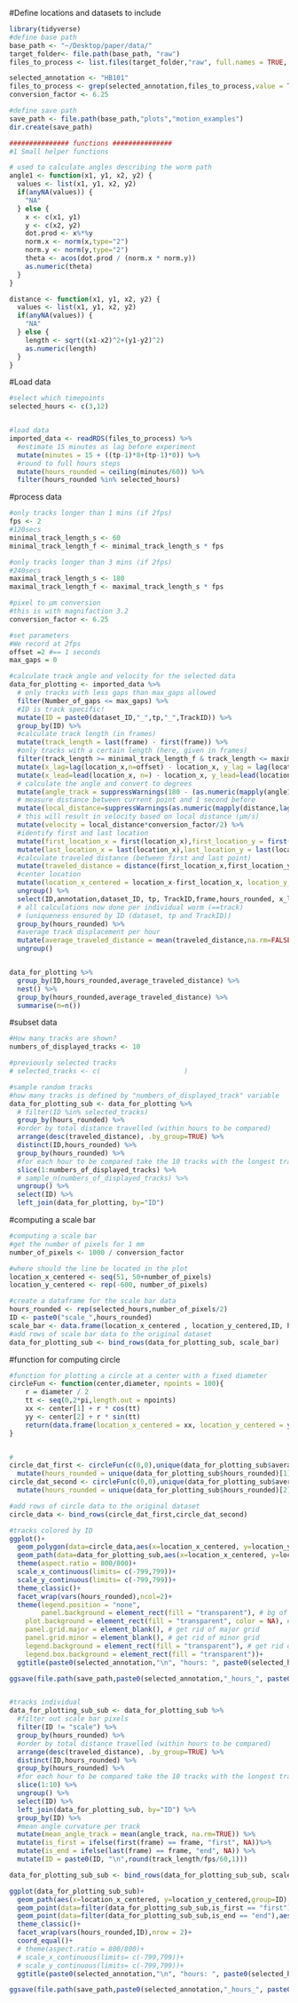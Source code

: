   
#Define locations and datasets to include
```r
library(tidyverse)
#define base path
base_path <- "~/Desktop/paper/data/"
target_folder<- file.path(base_path, "raw")
files_to_process <- list.files(target_folder,"raw", full.names = TRUE, ignore.case = TRUE)

selected_annotation <- "HB101"
files_to_process <- grep(selected_annotation,files_to_process,value = TRUE)
conversion_factor <- 6.25

#define save path
save_path <- file.path(base_path,"plots","motion_examples")
dir.create(save_path)

############### functions ###############
#1 Small helper functions

# used to calculate angles describing the worm path
angle1 <- function(x1, y1, x2, y2) {
  values <- list(x1, y1, x2, y2)
  if(anyNA(values)) {
    "NA"
  } else {
    x <- c(x1, y1)
    y <- c(x2, y2)
    dot.prod <- x%*%y
    norm.x <- norm(x,type="2")
    norm.y <- norm(y,type="2")
    theta <- acos(dot.prod / (norm.x * norm.y))
    as.numeric(theta)
  }
}

distance <- function(x1, y1, x2, y2) {
  values <- list(x1, y1, x2, y2)
  if(anyNA(values)) {
    "NA"
  } else {
    length <- sqrt((x1-x2)^2+(y1-y2)^2)
    as.numeric(length)
  }
}
```

#Load data
```r
#select which timepoints
selected_hours <- c(3,12)


#load data
imported_data <- readRDS(files_to_process) %>%
  #estimate 15 minutes as lag before experiment
  mutate(minutes = 15 + ((tp-1)*8+(tp-1)*0)) %>%
  #round to full hours steps
  mutate(hours_rounded = ceiling(minutes/60)) %>%
  filter(hours_rounded %in% selected_hours)

```

#process data
```r
#only tracks longer than 1 mins (if 2fps)
fps <- 2
#120secs
minimal_track_length_s <- 60
minimal_track_length_f <- minimal_track_length_s * fps

#only tracks longer than 3 mins (if 2fps)
#240secs
maximal_track_length_s <- 180
maximal_track_length_f <- maximal_track_length_s * fps

#pixel to µm conversion
#this is with magnifaction 3.2
conversion_factor <- 6.25

#set parameters
#We record at 2fps
offset =2 #== 1 seconds
max_gaps = 0

#calculate track angle and velocity for the selected data
data_for_plotting <- imported_data %>%
  # only tracks with less gaps than max_gaps allowed 
  filter(Number_of_gaps <= max_gaps) %>%
  #ID is track specific!
  mutate(ID = paste0(dataset_ID,"_",tp,"_",TrackID)) %>%
  group_by(ID) %>%
  #calculate track length (in frames)
  mutate(track_length = last(frame) - first(frame)) %>%
  #only tracks with a certain length (here, given in frames)
  filter(track_length >= minimal_track_length_f & track_length <= maximal_track_length_f) %>%
  mutate(x_lag=lag(location_x,n=offset) - location_x, y_lag = lag(location_y, n=offset) - location_y) %>%
  mutate(x_lead=lead(location_x, n=) - location_x, y_lead=lead(location_y, n=offset) - location_y) %>%
  # calculate the angle and convert to degrees
  mutate(angle_track = suppressWarnings(180 - (as.numeric(mapply(angle1,x_lag,y_lag,x_lead,y_lead)))*180/pi)) %>%
  # measure distance between current point and 1 second before
  mutate(local_distance=suppressWarnings(as.numeric(mapply(distance,lag(location_x,n=2),lag(location_y,n=2),location_x,location_y)))) %>%
  # this will result in velocity based on local distance (µm/s)
  mutate(velocity = local_distance*conversion_factor/2) %>%
  #identify first and last location
  mutate(first_location_x = first(location_x),first_location_y = first(location_y)) %>%
  mutate(last_location_x = last(location_x),last_location_y = last(location_y)) %>%
  #calculate traveled distance (between first and last point)
  mutate(traveled_distance = distance(first_location_x,first_location_y,last_location_x,last_location_y)) %>%
  #center location
  mutate(location_x_centered = location_x-first_location_x, location_y_centered = location_y-first_location_y) %>%
  ungroup() %>%
  select(ID,annotation,dataset_ID, tp, TrackID,frame,hours_rounded, x_lag, y_lead, y_lag, y_lead, location_x, location_y, traveled_distance,angle_track, local_distance, velocity, track_length, first_location_x, first_location_y, location_x_centered, location_y_centered, track_length) %>%
  # all calculations now done per individual worm (==track)
  # (uniqueness ensured by ID (dataset, tp and TrackID))
  group_by(hours_rounded) %>%
  #average track displacement per hour
  mutate(average_traveled_distance = mean(traveled_distance,na.rm=FALSE)) %>%
  ungroup()


data_for_plotting %>%
  group_by(ID,hours_rounded,average_traveled_distance) %>%
  nest() %>%
  group_by(hours_rounded,average_traveled_distance) %>%
  summarise(n=n())


```

#subset data
```r

#How many tracks are shown?
numbers_of_displayed_tracks <- 10

#previously selected tracks
# selected_tracks <- c(                     )

#sample random tracks
#how many tracks is defined by "numbers_of_displayed_track" variable
data_for_plotting_sub <- data_for_plotting %>%
  # filter(ID %in% selected_tracks)
  group_by(hours_rounded) %>%
  #order by total distance travelled (within hours to be compared)
  arrange(desc(traveled_distance), .by_group=TRUE) %>%
  distinct(ID,hours_rounded) %>%
  group_by(hours_rounded) %>%
  #for each hour to be compared take the 10 tracks with the longest traveled distance
  slice(1:numbers_of_displayed_tracks) %>%
  # sample_n(numbers_of_displayed_tracks) %>%
  ungroup() %>%
  select(ID) %>%
  left_join(data_for_plotting, by="ID")


```

#computing a scale bar
```r
#computing a scale bar
#get the number of pixels for 1 mm
number_of_pixels <- 1000 / conversion_factor

#where should the line be located in the plot
location_x_centered <- seq(51, 50+number_of_pixels)
location_y_centered <- rep(-600, number_of_pixels)

#create a dataframe for the scale bar data 
hours_rounded <- rep(selected_hours,number_of_pixels/2)
ID <- paste0("scale_",hours_rounded)
scale_bar <- data.frame(location_x_centered , location_y_centered,ID, hours_rounded)
#add rows of scale bar data to the original dataset
data_for_plotting_sub <- bind_rows(data_for_plotting_sub, scale_bar)

```

#function for computing circle
```r
#function for plotting a circle at a center with a fixed diameter
circleFun <- function(center,diameter, npoints = 100){
    r = diameter / 2
    tt <- seq(0,2*pi,length.out = npoints)
    xx <- center[1] + r * cos(tt)
    yy <- center[2] + r * sin(tt)
    return(data.frame(location_x_centered = xx, location_y_centered = yy))
}


#
circle_dat_first <- circleFun(c(0,0),unique(data_for_plotting_sub$average_traveled_distance)[1],npoints = 100) %>%
  mutate(hours_rounded = unique(data_for_plotting_sub$hours_rounded)[1])
circle_dat_second <- circleFun(c(0,0),unique(data_for_plotting_sub$average_traveled_distance)[2],npoints = 100) %>%
  mutate(hours_rounded = unique(data_for_plotting_sub$hours_rounded)[2])

#add rows of circle data to the original dataset
circle_data <- bind_rows(circle_dat_first,circle_dat_second)
```


```r

#tracks colored by ID
ggplot()+
  geom_polygon(data=circle_data,aes(x=location_x_centered, y=location_y_centered),fill="lightgrey",alpha=0.5)+
  geom_path(data=data_for_plotting_sub,aes(x=location_x_centered, y=location_y_centered,group=ID,color=ID),size=0.75)+
  theme(aspect.ratio = 800/800)+
  scale_x_continuous(limits= c(-799,799))+
  scale_y_continuous(limits= c(-799,799))+
  theme_classic()+
  facet_wrap(vars(hours_rounded),ncol=2)+
  theme(legend.position = "none",
        panel.background = element_rect(fill = "transparent"), # bg of the panel
    plot.background = element_rect(fill = "transparent", color = NA), # bg of the plot
    panel.grid.major = element_blank(), # get rid of major grid
    panel.grid.minor = element_blank(), # get rid of minor grid
    legend.background = element_rect(fill = "transparent"), # get rid of legend bg
    legend.box.background = element_rect(fill = "transparent"))+
  ggtitle(paste0(selected_annotation,"\n", "hours: ", paste0(selected_hours,collapse=" & "), "\n", minimal_track_length_s/60, " - ", maximal_track_length_s/60, " mins","\n", numbers_of_displayed_tracks, " tracks." ))

ggsave(file.path(save_path,paste0(selected_annotation,"_hours_", paste0(selected_hours,collapse="_"),"_all_tracks_centered",".png")),height = 6,width= 9.5,dpi=300,bg = "transparent")


#tracks individual
data_for_plotting_sub_sub <- data_for_plotting_sub %>%
  #filter out scale bar pixels
  filter(ID != "scale") %>%
  group_by(hours_rounded) %>%
  #order by total distance travelled (within hours to be compared)
  arrange(desc(traveled_distance), .by_group=TRUE) %>%
  distinct(ID,hours_rounded) %>%
  group_by(hours_rounded) %>%
  #for each hour to be compared take the 10 tracks with the longest traveled distance
  slice(1:10) %>%
  ungroup() %>%
  select(ID) %>%
  left_join(data_for_plotting_sub, by="ID") %>%
  group_by(ID) %>%
  #mean angle curvature per track
  mutate(mean_angle_track = mean(angle_track, na.rm=TRUE)) %>%
  mutate(is_first = ifelse(first(frame) == frame, "first", NA))%>%
  mutate(is_end = ifelse(last(frame) == frame, "end", NA)) %>%
  mutate(ID = paste0(ID, "\n",round(track_length/fps/60,1)))

data_for_plotting_sub_sub <- bind_rows(data_for_plotting_sub_sub, scale_bar)

ggplot(data_for_plotting_sub_sub)+
  geom_path(aes(x=location_x_centered, y=location_y_centered,group=ID),size=0.5)+
  geom_point(data=filter(data_for_plotting_sub_sub,is_first == "first"),aes(x=location_x_centered, y=location_y_centered),color="red")+
  geom_point(data=filter(data_for_plotting_sub_sub,is_end == "end"),aes(x=location_x_centered, y=location_y_centered),color="orange")+
  theme_classic()+
  facet_wrap(vars(hours_rounded,ID),nrow = 2)+
  coord_equal()+
  # theme(aspect.ratio = 800/800)+
  # scale_x_continuous(limits= c(-799,799))+
  # scale_y_continuous(limits= c(-799,799))+
  ggtitle(paste0(selected_annotation,"\n", "hours: ", paste0(selected_hours,collapse=" & "), "\n", minimal_track_length_s/60, " - ", maximal_track_length_s/60, " mins","\n", numbers_of_displayed_tracks, " tracks." ))

ggsave(file.path(save_path,paste0(selected_annotation,"_hours_", paste0(selected_hours,collapse="_"),"_all_tracks_individual",".png")),height = 30,width= 40,unit="cm",dpi=300)

```
